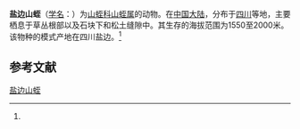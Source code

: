 {{Speciesbox
| name = 盐边山蛭
| status = 
| status_system = 
| image = 
| genus = Haemadipsa
| species = yanbianensis
| authority = (Tan et al., 1988)<ref name='id10310'>{{cite web| url =http://www.bioinfo.cn/db05/BjdwSpecies.php?action=view&id=10310| title =盐边山蛭| work =《中国动物物种编目数据库》| publisher =中国科学院微生物研究所| author =中国科学院动物研究所| accessdate =2009-04-16| deadurl =yes| archiveurl =https://web.archive.org/web/20160305050344/http://www.bioinfo.cn/db05/BjdwSpecies.php?action=view&id=10310| archivedate =2016年3月5日| df =}}</ref>
}}

'''盐边山蛭'''（[[学名|学名]]：{{lang|la|''Haemadipsa yanbianensis''}}）为[[山蛭科|山蛭科]][[山蛭属|山蛭属]]的动物。在[[中国大陆|中国大陆]]，分布于[[四川|四川]]等地，主要栖息于草丛根部以及石块下和松土缝隙中。其生存的海拔范围为1550至2000米。该物种的模式产地在四川盐边。<ref name='id10310'/>

== 参考文献 ==
{{reflist}}

{{Wikispecies|Haemadipsa yanbianensis}}

[[Category:山蛭属|盐边山蛭]]


{{环节动物小作品}}
